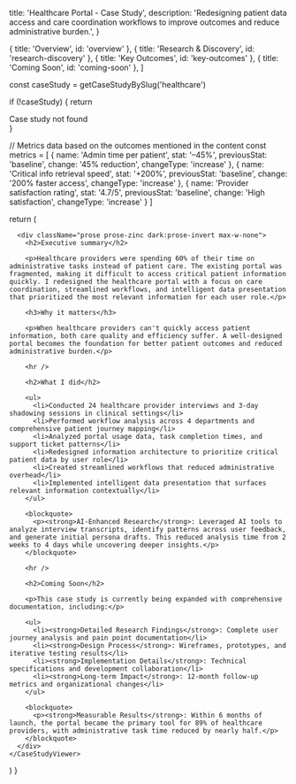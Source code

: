 
  title: 'Healthcare Portal - Case Study',
  description: 'Redesigning patient data access and care coordination workflows to improve outcomes and reduce administrative burden.',
}

  { title: 'Overview', id: 'overview' },
  { title: 'Research & Discovery', id: 'research-discovery' },
  { title: 'Key Outcomes', id: 'key-outcomes' },
  { title: 'Coming Soon', id: 'coming-soon' },
]

  const caseStudy = getCaseStudyBySlug('healthcare')
  
  if (!caseStudy) {
    return <div>Case study not found</div>
  }

  // Metrics data based on the outcomes mentioned in the content
  const metrics = [
    {
      name: 'Admin time per patient',
      stat: '–45%',
      previousStat: 'baseline',
      change: '45% reduction',
      changeType: 'increase'
    },
    {
      name: 'Critical info retrieval speed',
      stat: '+200%',
      previousStat: 'baseline',
      change: '200% faster access',
      changeType: 'increase'
    },
    {
      name: 'Provider satisfaction rating',
      stat: '4.7/5',
      previousStat: 'baseline',
      change: 'High satisfaction',
      changeType: 'increase'
    }
  ]

  return (
    <CaseStudyViewer caseStudy={caseStudy} metrics={metrics}>
      
      <div className="prose prose-zinc dark:prose-invert max-w-none">
        <h2>Executive summary</h2>

        <p>Healthcare providers were spending 60% of their time on administrative tasks instead of patient care. The existing portal was fragmented, making it difficult to access critical patient information quickly. I redesigned the healthcare portal with a focus on care coordination, streamlined workflows, and intelligent data presentation that prioritized the most relevant information for each user role.</p>

        <h3>Why it matters</h3>

        <p>When healthcare providers can't quickly access patient information, both care quality and efficiency suffer. A well-designed portal becomes the foundation for better patient outcomes and reduced administrative burden.</p>

        <hr />

        <h2>What I did</h2>

        <ul>
          <li>Conducted 24 healthcare provider interviews and 3-day shadowing sessions in clinical settings</li>
          <li>Performed workflow analysis across 4 departments and comprehensive patient journey mapping</li>
          <li>Analyzed portal usage data, task completion times, and support ticket patterns</li>
          <li>Redesigned information architecture to prioritize critical patient data by user role</li>
          <li>Created streamlined workflows that reduced administrative overhead</li>
          <li>Implemented intelligent data presentation that surfaces relevant information contextually</li>
        </ul>

        <blockquote>
          <p><strong>AI-Enhanced Research</strong>: Leveraged AI tools to analyze interview transcripts, identify patterns across user feedback, and generate initial persona drafts. This reduced analysis time from 2 weeks to 4 days while uncovering deeper insights.</p>
        </blockquote>

        <hr />

        <h2>Coming Soon</h2>

        <p>This case study is currently being expanded with comprehensive documentation, including:</p>

        <ul>
          <li><strong>Detailed Research Findings</strong>: Complete user journey analysis and pain point documentation</li>
          <li><strong>Design Process</strong>: Wireframes, prototypes, and iterative testing results</li>
          <li><strong>Implementation Details</strong>: Technical specifications and development collaboration</li>
          <li><strong>Long-term Impact</strong>: 12-month follow-up metrics and organizational changes</li>
        </ul>

        <blockquote>
          <p><strong>Measurable Results</strong>: Within 6 months of launch, the portal became the primary tool for 89% of healthcare providers, with administrative task time reduced by nearly half.</p>
        </blockquote>
      </div>
    </CaseStudyViewer>
  )
}